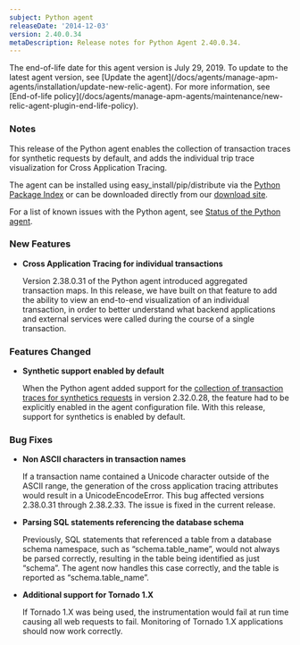 ```yaml
---
subject: Python agent
releaseDate: '2014-12-03'
version: 2.40.0.34
metaDescription: Release notes for Python Agent 2.40.0.34.
---
```


<Callout variant="important">
  The end-of-life date for this agent version is July 29, 2019. To update to the latest agent version, see [Update the agent](/docs/agents/manage-apm-agents/installation/update-new-relic-agent). For more information, see [End-of-life policy](/docs/agents/manage-apm-agents/maintenance/new-relic-agent-plugin-end-life-policy).
</Callout>

### Notes

This release of the Python agent enables the collection of transaction traces for synthetic requests by default, and adds the individual trip trace visualization for Cross Application Tracing.

The agent can be installed using easy_install/pip/distribute via the [Python Package Index](https://pypi.python.org/pypi/newrelic) or can be downloaded directly from our [download site](https://download.newrelic.com/python_agent/release/).

For a list of known issues with the Python agent, see [Status of the Python agent](https://docs.newrelic.com/docs/python/status-of-python-agent).

### New Features

* **Cross Application Tracing for individual transactions**

  Version 2.38.0.31 of the Python agent introduced aggregated transaction maps. In this release, we have built on that feature to add the ability to view an end-to-end visualization of an individual transaction, in order to better understand what backend applications and external services were called during the course of a single transaction.

### Features Changed

* **Synthetic support enabled by default**

  When the Python agent added support for the [collection of transaction traces for synthetics requests](https://docs.newrelic.com/docs/synthetics/new-relic-synthetics/using-monitors/collecting-synthetic-transaction-traces) in version 2.32.0.28, the feature had to be explicitly enabled in the agent configuration file. With this release, support for synthetics is enabled by default.

### Bug Fixes

* **Non ASCII characters in transaction names**

  If a transaction name contained a Unicode character outside of the ASCII range, the generation of the cross application tracing attributes would result in a UnicodeEncodeError. This bug affected versions 2.38.0.31 through 2.38.2.33. The issue is fixed in the current release.
* **Parsing SQL statements referencing the database schema**

  Previously, SQL statements that referenced a table from a database schema namespace, such as “schema.table_name”, would not always be parsed correctly, resulting in the table being identified as just “schema”. The agent now handles this case correctly, and the table is reported as “schema.table_name”.
* **Additional support for Tornado 1.X**

  If Tornado 1.X was being used, the instrumentation would fail at run time causing all web requests to fail. Monitoring of Tornado 1.X applications should now work correctly.

